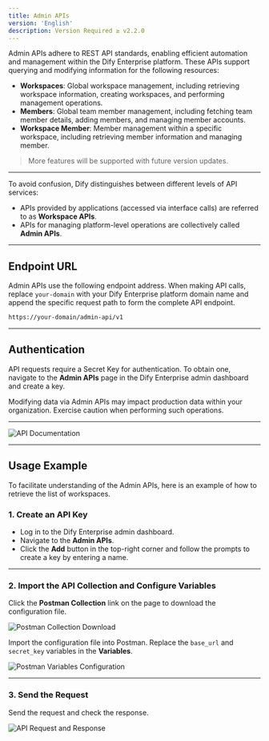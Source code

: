 ```yaml
---
title: Admin APIs
version: 'English'
description: Version Required ≥ v2.2.0
---
```


Admin APIs adhere to REST API standards, enabling efficient automation and management within the Dify Enterprise platform. These APIs support querying and modifying information for the following resources:

- **Workspaces**: Global workspace management, including retrieving workspace information, creating workspaces, and performing management operations.
- **Members**: Global team member management, including fetching team member details, adding members, and managing member accounts.
- **Workspace Member**: Member management within a specific workspace, including retrieving member information and managing member.

> More features will be supported with future version updates.

---

<Note>
To avoid confusion, Dify distinguishes between different levels of API services:

- APIs provided by applications (accessed via interface calls) are referred to as **Workspace APIs**.
- APIs for managing platform-level operations are collectively called **Admin APIs**.
</Note>

---

## Endpoint URL

Admin APIs use the following endpoint address. When making API calls, replace `your-domain` with your Dify Enterprise platform domain name and append the specific request path to form the complete API endpoint.

```bash
https://your-domain/admin-api/v1
```

---

## Authentication

API requests require a Secret Key for authentication. To obtain one, navigate to the **Admin APIs** page in the Dify Enterprise admin dashboard and create a key.

<Warning>
Modifying data via Admin APIs may impact production data within your organization. Exercise caution when performing such operations.
</Warning>

---

![API Documentation](https://assets-docs.dify.ai/2025/02/0431242649acccbcbcf23fa8e4268ce8.png)

---

## Usage Example

To facilitate understanding of the Admin APIs, here is an example of how to retrieve the list of workspaces.

### 1. Create an API Key

- Log in to the Dify Enterprise admin dashboard.
- Navigate to the **Admin APIs**.
- Click the **Add** button in the top-right corner and follow the prompts to create a key by entering a name.

---

### 2. Import the API Collection and Configure Variables

Click the **Postman Collection** link on the page to download the configuration file.

![Postman Collection Download](https://assets-docs.dify.ai/2025/02/5aa925f58ec5bb12a2838704f1444525.png)

Import the configuration file into Postman. Replace the `base_url` and `secret_key` variables in the **Variables**.

![Postman Variables Configuration](https://assets-docs.dify.ai/2025/02/786336845c4d67117fdede872eb7883b.png)

---

### 3. Send the Request

Send the request and check the response.

![API Request and Response](https://assets-docs.dify.ai/2025/02/bd4d300b08ceed74c17c3b428329fa19.png)
